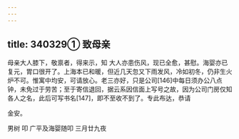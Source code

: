 ```yaml
---
---
---
```

title: 340329① 致母亲
---




母亲大人膝下，敬禀者，得来示，知 大人亦患伤风，现已全愈，甚慰。海婴亦已复元，胃口很开了。上海本已和暖，但近几天忽又下雨发风，冷如初冬，仍非生火炉不可。惟寓中均安，可请放心。老三亦好，只是公司[146]中每日须办公八点钟，未免过于劳苦；至于寄信退回，据云系因信面上写号之故，因为公司门房仅知各人之名，此后可写书名[147]，即不至收不到了。专此布达，恭请

金安。

男树 叩 广平及海婴随叩 三月廿九夜